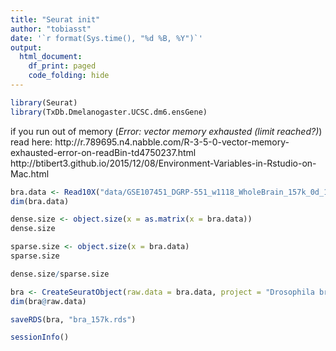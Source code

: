 ```yaml
---
title: "Seurat init"
author: "tobiasst"
date: '`r format(Sys.time(), "%d %B, %Y")`'
output:
  html_document:
    df_print: paged
    code_folding: hide
---
```


```r
library(Seurat)
library(TxDb.Dmelanogaster.UCSC.dm6.ensGene)
```

if you run out of memory (*Error: vector memory exhausted (limit reached?)*) read here:
http://r.789695.n4.nabble.com/R-3-5-0-vector-memory-exhausted-error-on-readBin-td4750237.html
http://btibert3.github.io/2015/12/08/Environment-Variables-in-Rstudio-on-Mac.html

```r
bra.data <- Read10X("data/GSE107451_DGRP-551_w1118_WholeBrain_157k_0d_1d_3d_6d_9d_15d_30d_50d_10X_DGEM_MEX.mtx.tsv/")
dim(bra.data)

dense.size <- object.size(x = as.matrix(x = bra.data))
dense.size

sparse.size <- object.size(x = bra.data)
sparse.size

dense.size/sparse.size

bra <- CreateSeuratObject(raw.data = bra.data, project = "Drosophila brain")
dim(bra@raw.data)

saveRDS(bra, "bra_157k.rds")

```

```r
sessionInfo()
```

